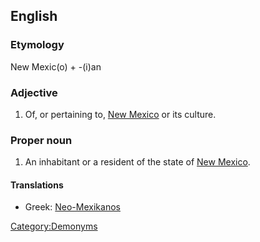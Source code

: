 ==English==

===Etymology===
New Mexic(o) + -(i)an

===Adjective===
{{en-adj|-}}

# Of, or pertaining to, [[New Mexico]] or its culture.

===Proper noun===
{{en-proper noun|sg=[[New]] [[Mexican]]|New Mexicans}}

# An inhabitant or a resident of the state of [[New Mexico]].

====Translations====
{{trans-top|an inhabitant or a resident of the state of New Mexico}}
* Greek: [[Neo-Mexikanos]]
{{trans-mid}}
{{trans-bottom}}

[[Category:Demonyms]]
